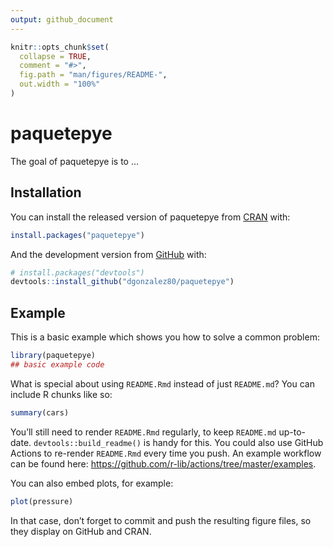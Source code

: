 ```yaml
---
output: github_document
---
```


<!-- README.md is generated from README.Rmd. Please edit that file -->

```r
knitr::opts_chunk$set(
  collapse = TRUE,
  comment = "#>",
  fig.path = "man/figures/README-",
  out.width = "100%"
)
```

# paquetepye

<!-- badges: start -->
<!-- badges: end -->

The goal of paquetepye is to ...

## Installation

You can install the released version of paquetepye from [CRAN](https://CRAN.R-project.org) with:

``` r
install.packages("paquetepye")
```

And the development version from [GitHub](https://github.com/) with:

``` r
# install.packages("devtools")
devtools::install_github("dgonzalez80/paquetepye")
```
## Example

This is a basic example which shows you how to solve a common problem:

```r
library(paquetepye)
## basic example code
```

What is special about using `README.Rmd` instead of just `README.md`? You can include R chunks like so:

```r
summary(cars)
```

You'll still need to render `README.Rmd` regularly, to keep `README.md` up-to-date. `devtools::build_readme()` is handy for this. You could also use GitHub Actions to re-render `README.Rmd` every time you push. An example workflow can be found here: <https://github.com/r-lib/actions/tree/master/examples>.

You can also embed plots, for example:

```r
plot(pressure)
```

In that case, don't forget to commit and push the resulting figure files, so they display on GitHub and CRAN.
